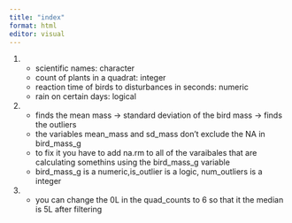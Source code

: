 ```yaml
---
title: "index"
format: html
editor: visual
---
```

1.  - scientific names: character\
    - count of plants in a quadrat: integer\
    - reaction time of birds to disturbances in seconds: numeric\
    - rain on certain days: logical\
2.  - finds the mean mass -> standard deviation of the bird mass -> finds the outliers\
    - the variables mean_mass and sd_mass don't exclude the NA in bird_mass_g\
    - to fix it you have to add na.rm to all of the varaibales that are calculating somethins using the bird_mass_g variable\
    - bird_mass_g is a numeric,is_outlier is a logic, num_outliers is a integer\

3. - you can change the 0L in the quad_counts to 6 so that it the median is 5L after filtering
